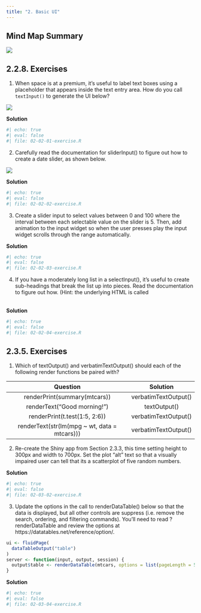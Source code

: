 ```yaml
---
title: "2. Basic UI"
---
```


## Mind Map Summary

![](img/UI-Elements.svg)

## 2.2.8. Exercises

1. When space is at a premium, it’s useful to label text boxes using a placeholder that appears inside the text entry area. How do you call `textInput()` to generate the UI below?

![](img/01-placeholder.png)

**Solution**

```r
#| echo: true
#| eval: false
#| file: 02-02-01-exercise.R
```


2. Carefully read the documentation for sliderInput() to figure out how to create a date slider, as shown below.

![](img/02-date-slider.png)

**Solution**

```r
#| echo: true
#| eval: false
#| file: 02-02-02-exercise.R
```

3. Create a slider input to select values between 0 and 100 where the interval between each selectable value on the slider is 5. Then, add animation to the input widget so when the user presses play the input widget scrolls through the range automatically.

**Solution**

```r
#| echo: true
#| eval: false
#| file: 02-02-03-exercise.R
```

4. If you have a moderately long list in a selectInput(), it’s useful to create sub-headings that break the list up into pieces. Read the documentation to figure out how. (Hint: the underlying HTML is called <optgroup>.)

**Solution**

```r
#| echo: true
#| eval: false
#| file: 02-02-04-exercise.R
```

## 2.3.5. Exercises

1. Which of textOutput() and verbatimTextOutput() should each of the following render functions be paired with?

|**Question**|**Solution**|
|:----------:|:----------:|
|renderPrint(summary(mtcars))|verbatimTextOutput()|
|renderText("Good morning!")|textOutput()|
|renderPrint(t.test(1:5, 2:6))|verbatimTextOutput()|
|renderText(str(lm(mpg ~ wt, data = mtcars)))|verbatimTextOutput()|

2. Re-create the Shiny app from Section 2.3.3, this time setting height to 300px and width to 700px. Set the plot “alt” text so that a visually impaired user can tell that its a scatterplot of five random numbers.

**Solution**

```r
#| echo: true
#| eval: false
#| file: 02-03-02-exercise.R
```

3. Update the options in the call to renderDataTable() below so that the data is displayed, but all other controls are suppress (i.e. remove the search, ordering, and filtering commands). You’ll need to read ?renderDataTable and review the options at https://datatables.net/reference/option/.

```r
ui <- fluidPage(
  dataTableOutput("table")
)
server <- function(input, output, session) {
  output$table <- renderDataTable(mtcars, options = list(pageLength = 5))
}
```
**Solution**

```r
#| echo: true
#| eval: false
#| file: 02-03-04-exercise.R
```
